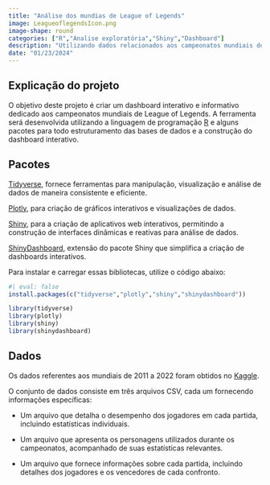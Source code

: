 ```yaml
---
title: "Análise dos mundias de League of Legends"
image: LeagueoflegendsIcon.png
image-shape: round
categories: ["R","Analise exploratória","Shiny","Dashboard"]
description: "Utilizando dados relacionados aos campeonatos mundiais de League of Legends (LOL) para criar Dashboards interativos no ambiente Shiny."
date: "01/23/2024" 
---
```


## Explicação do projeto

O objetivo deste projeto é criar um dashboard interativo e informativo dedicado aos campeonatos mundiais de League of Legends. A ferramenta será desenvolvida utilizando a linguagem de programação [R](https://www.r-project.org/other-docs.html) e alguns pacotes para todo estruturamento das bases de dados e a construção do dashboard interativo.

## Pacotes

[Tidyverse](https://www.tidyverse.org/packages/), fornece ferramentas para manipulação, visualização e análise de dados de maneira consistente e eficiente.

[Plotly](https://plotly.com/r/), para criação de gráficos interativos e visualizações de dados.

[Shiny](https://shiny.posit.co/r/getstarted/shiny-basics/lesson1/index.html), para a criação de aplicativos web interativos, permitindo a construção de interfaces dinâmicas e reativas para análise de dados.

[ShinyDashboard](https://rstudio.github.io/shinydashboard/get_started.html), extensão do pacote Shiny que simplifica a criação de dashboards interativos.

Para instalar e carregar essas bibliotecas, utilize o código abaixo:

```r
#| eval: false
install.packages(c("tidyverse","plotly","shiny","shinydashboard"))

library(tidyverse)
library(plotly)
library(shiny)
library(shinydashboard)
```

## Dados 

Os dados referentes aos mundiais de 2011 a 2022 foram obtidos no [Kaggle](https://www.kaggle.com/datasets/pedrocsar/league-of-legends-worlds-20112022-stats).

O conjunto de dados consiste em três arquivos CSV, cada um fornecendo informações específicas:

- Um arquivo que detalha o desempenho dos jogadores em cada partida, incluindo estatísticas individuais.

- Um arquivo que apresenta os personagens utilizados durante os campeonatos, acompanhado de suas estatísticas relevantes.

- Um arquivo que fornece informações sobre cada partida, incluindo detalhes dos jogadores e os vencedores de cada confronto.


